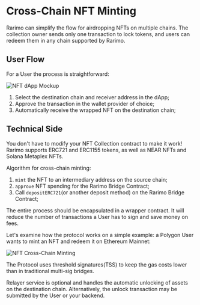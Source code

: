 # Cross-Chain NFT Minting

Rarimo can simplify the flow for airdropping NFTs on multiple chains. The collection owner sends only one transaction to lock tokens, and users can redeem them in any chain supported by Rarimo.

## User Flow

For a User the process is straightforward:

![NFT dApp Mockup](/img/nft-dapp-mockup.png)

1. Select the destination chain and receiver address in the dApp;
1. Approve the transaction in the wallet provider of choice;
1. Automatically receive the wrapped NFT on the destination chain;

## Technical Side

You don't have to modify your NFT Collection contract to make it work! Rarimo supports ERC721 and ERC1155 tokens, as well as NEAR NFTs and Solana Metaplex NFTs.

Algorithm for cross-chain minting:

1. `mint` the NFT to an intermediary address on the source chain;
1. `approve` NFT spending for the Rarimo Bridge Contract;
1. Call `depositERC721`(or another deposit method) on the Rarimo Bridge Contract;

The entire process should be encapsulated in a wrapper contract. It will reduce the number of transactions a User has to sign and save money on fees.

Let's examine how the protocol works on a simple example: a Polygon User wants to mint an NFT and redeem it on Ethereum Mainnet:

![NFT Cross-Chain Minting](/img/cross-chain-minting.png)

The Protocol uses threshold signatures(TSS) to keep the gas costs lower than in traditional multi-sig bridges.

Relayer service is optional and handles the automatic unlocking of assets on the destination chain. Alternatively, the unlock transaction may be submitted by the User or your backend.

